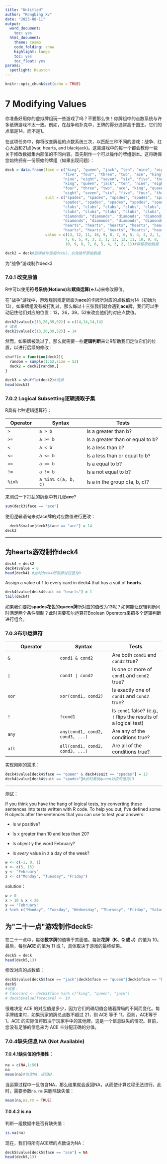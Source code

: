```yaml
---
title: "Untitled"
author: "Rongbing Xv"
date: "2023-08-11"
output:
  word_document:
    toc: yes
  html_document:
    theme: cosmo
    code_folding: show
    highlight: tango
    toc: yes
    toc_float: yes
params:
  spotlight: Houston
---
```


```r
knitr::opts_chunk$set(echo = TRUE)
```

# 7 Modifying Values

你准备好用你的虚拟牌组玩一些游戏了吗？不要那么快！你牌组中的点数系统与许多纸牌游戏不太一致。例如，在战争和扑克中，王牌的得分通常高于国王。它们的点值是14，而不是1。

在这项任务中，你将改变牌组的点数系统三次，以匹配三种不同的游戏：战争、红心大战和21点(war, hearts, and blackjack)。这些游戏中的每一个都会教你一些关于修改数据集内部值的不同内容。首先制作一个可以操作的牌组副本。这将确保您始终拥有一份原始的牌组（如果出现问题）：

```r
deck = data.frame(face = c("king", "queen", "jack", "ten", "nine", "eight", "seven", "six",
                          "five", "four", "three", "two", "ace", "king", "queen", "jack", "ten", 
                          "nine", "eight", "seven", "six", "five", "four", "three", "two", "ace", 
                          "king", "queen", "jack", "ten", "nine", "eight", "seven", "six", "five", 
                          "four", "three", "two", "ace", "king", "queen", "jack", "ten", "nine", 
                          "eight", "seven", "six", "five", "four", "three", "two", "ace"),
                  suit = c("spades", "spades", "spades", "spades", "spades", "spades", 
                          "spades", "spades", "spades", "spades", "spades", "spades", "spades", 
                          "clubs", "clubs", "clubs", "clubs", "clubs", "clubs", "clubs", "clubs", 
                          "clubs", "clubs", "clubs", "clubs", "clubs", "diamonds", "diamonds", 
                          "diamonds", "diamonds", "diamonds", "diamonds", "diamonds", "diamonds", 
                          "diamonds", "diamonds", "diamonds", "diamonds", "diamonds", "hearts", 
                          "hearts", "hearts", "hearts", "hearts", "hearts", "hearts", "hearts", 
                          "hearts", "hearts", "hearts", "hearts", "hearts"),
                  value = c(13, 12, 11, 10, 9, 8, 7, 6, 5, 4, 3, 2, 1, 13, 12, 11, 10, 9, 8, 
                           7, 6, 5, 4, 3, 2, 1, 13, 12, 11, 10, 9, 8, 7, 6, 5, 4, 3, 2, 1, 13, 12, 11, 
                           10, 9, 8, 7, 6, 5, 4, 3, 2, 1))#保留原始数据
```

```r
deck2 = deck#后续操作使用deck2，以免破坏原始数据
```

为\"战争\"游戏制作deck3

### 7.0.1 改变原值

R中可以使用**符号系统(Notions)**和**赋值运算(\<-/=)**来修改原值。

在\"战争\"游戏中，游戏规则规定牌面为**ace**的卡牌所对应的点数值为14（初始为13）。如果牌组没有被打乱过，那么每过十三张我们就会遇到**ace**牌，我们可以手动记住他们对应的位置：13，26，39，52来改变他们的对应点数值。

```r
deck2$value[c(13,26,39,52)] = c(14,14,14,14)
# 或者
deck2$value[c(13,26,39,52)] = 14
```

然而，如果牌被洗过了，那么就需要一些**逻辑判断**来让R帮助我们定位它们的位置，以进行后续的修改：

```r
shuffle = function(deck2){
  random = sample(1:52,size = 52)
  deck2 = deck2[random,]
}
```

```r
deck3 = shuffle(deck2)#洗牌
head(deck3)
```

### 7.0.2 Logical Subsetting逻辑提取子集

R具有七种逻辑运算符：

| **Operator** | **Syntax**          | **Tests**                        |
|--------------|---------------------|----------------------------------|
| `>`          | `a > b`             | Is a greater than b?             |
| `>=`         | `a >= b`            | Is a greater than or equal to b? |
| `<`          | `a < b`             | Is a less than b?                |
| `<=`         | `a <= b`            | Is a less than or equal to b?    |
| `==`         | `a == b`            | Is a equal to b?                 |
| `!=`         | `a != b`            | Is a not equal to b?             |
| `%in%`       | `a %in% c(a, b, c)` | Is a in the group c(a, b, c)?    |

来测试一下打乱的牌组中有几张**ace**?

```r
sum(deck3$face == "ace")
```

使用逻辑语句来对ace牌的对应数值进行更改：

```r
  deck3$value[deck3$face == "ace"] = 14
deck3
```

------------------------------------------------------------------------

## 为hearts游戏制作deck4

```r
deck4 = deck2
deck4$value = 0
head(deck4) #此时deck4所有牌对应值为0
```

Assign a value of 1 to every card in deck4 that has a suit of **hearts**.

```r
deck4$value[deck4$suit == "hearts"] = 1
tail(deck4)
```

如果我们要把**spades花色**的**queen牌**所对应的值改为13呢？如何能让逻辑判断同时满足两个条件限制？此时需要布尔运算符Boolean Operators来把多个逻辑判断进行组合。

### 7.0.3布尔运算符

| **Operator** | **Syntax**                      | **Tests**                                                         |
|------------------------|------------------------|------------------------|
| `&`          | `cond1 & cond2`                 | Are both `cond1` and `cond2` true?                                |
| `|`          | `cond1 | cond2`                 | Is one or more of `cond1` and `cond2` true?                       |
| `xor`        | `xor(cond1, cond2)`             | Is exactly one of `cond1` and `cond2` true?                       |
| `!`          | `!cond1`                        | Is `cond1` false? (e.g., `!` flips the results of a logical test) |
| `any`        | `any(cond1, cond2, cond3, ...)` | Are any of the conditions true?                                   |
| `all`        | `all(cond1, cond2, cond3, ...)` | Are all of the conditions true?                                   |

实现刚刚的需求：

```r
deck4$value[deck4$face == "queen" & deck4$suit == "spades"] = 13
deck4$value[deck4$suit == "spades"]#此时黑桃queen对应的值为13
```

------------------------------------------------------------------------

测试：

If you think you have the hang of logical tests, try converting these sentences into tests written with R code. To help you out, I\'ve defined some R objects after the sentences that you can use to test your answers:

-   Is w positive?

-   Is x greater than 10 and less than 20?

-   Is object y the word February?

-   Is *every* value in z a day of the week?

```r
w <- c(-1, 0, 1)
x <- c(5, 15)
y <- "February"
z <- c("Monday", "Tuesday", "Friday")
```

solution：

```r
w > 0
x > 10 & x < 20
y == "February"
z %in% c("Monday", "Tuesday", "Wednesday", "Thursday", "Friday", "Saturday", "Sunday")
```

## 为\"二十一点\"游戏制作deck5:

在二十一点中，每张**数字牌**的值等于其面值。每张**花牌（K、Q 或 J）**的值为 10。最后，每张**ACE** 的值为 11 或 1，具体取决于游戏的最终结果。

```r
deck5 = deck
head(deck5,13)
```

修改对应的点数值：

```r
deck5$value[deck5$face == "jack"|deck5$face == "queen"|deck5$face == "king"] = 10
deck5
#或者：
# facecard <- deck5$face %in% c("king", "queen", "jack")
# deck5$value[facecard] <- 10
```

很难决定 ACE 的对应值是多少，因为它们的确切值会随着牌局的不同而变化。每手牌结束时，如果玩家的牌总点数不超过 21，则 ACE 等于 11。否则，ACE等于 1。ACE 的实际值将取决于玩家手中的其他牌。这是一个信息缺失的情况。目前，您没有足够的信息来为 ACE 卡分配正确的分值。

### 7.0.4缺失信息 NA (Not Available)

#### 7.0.4.1缺失值的传播性：

```r
na = c(NA,1:50)
na
mean(na)#包含NA，返回NA
```

当运算过程中一旦包含NA，那么结果就会返回NA，从而使计算过程无法进行。此时，需要参数`na.rm` 来删除缺失值：

```r
mean(na,na.rm = TRUE)
```

#### 7.0.4.2 is.na

判断一组数据中是否有缺失值：

```r
is.na(na)
```

现在，我们将所有ACE牌的点数设为NA：

```r
deck5$value[deck5$face == "ace"] = NA
head(deck5,13)
```
